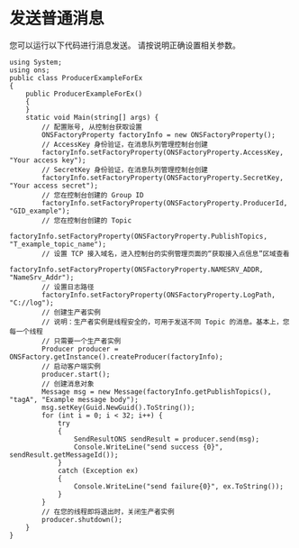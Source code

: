 # 发送普通消息

您可以运行以下代码进行消息发送。 请按说明正确设置相关参数。
```
using System;
using ons;
public class ProducerExampleForEx
{
    public ProducerExampleForEx()
    {
    }
    static void Main(string[] args) {
        // 配置账号, 从控制台获取设置
        ONSFactoryProperty factoryInfo = new ONSFactoryProperty();
        // AccessKey 身份验证，在消息队列管理控制台创建
        factoryInfo.setFactoryProperty(ONSFactoryProperty.AccessKey, "Your access key");
        // SecretKey 身份验证，在消息队列管理控制台创建
        factoryInfo.setFactoryProperty(ONSFactoryProperty.SecretKey, "Your access secret");
        // 您在控制台创建的 Group ID
        factoryInfo.setFactoryProperty(ONSFactoryProperty.ProducerId, "GID_example");
        // 您在控制台创建的 Topic
        factoryInfo.setFactoryProperty(ONSFactoryProperty.PublishTopics, "T_example_topic_name");
        // 设置 TCP 接入域名，进入控制台的实例管理页面的“获取接入点信息”区域查看
        factoryInfo.setFactoryProperty(ONSFactoryProperty.NAMESRV_ADDR, "NameSrv_Addr");
        // 设置日志路径
        factoryInfo.setFactoryProperty(ONSFactoryProperty.LogPath, "C://log");
        // 创建生产者实例
        // 说明：生产者实例是线程安全的，可用于发送不同 Topic 的消息。基本上，您每一个线程
        // 只需要一个生产者实例
        Producer producer = ONSFactory.getInstance().createProducer(factoryInfo);
        // 启动客户端实例
        producer.start();
        // 创建消息对象
        Message msg = new Message(factoryInfo.getPublishTopics(), "tagA", "Example message body");
        msg.setKey(Guid.NewGuid().ToString());
        for (int i = 0; i < 32; i++) {
            try
            {
                SendResultONS sendResult = producer.send(msg);
                Console.WriteLine("send success {0}", sendResult.getMessageId());
            }
            catch (Exception ex)
            {
                Console.WriteLine("send failure{0}", ex.ToString());
            }
        }
        // 在您的线程即将退出时，关闭生产者实例
        producer.shutdown();
    }
}
```